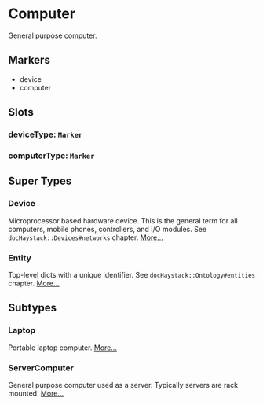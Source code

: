 # Computer
General purpose computer.
## Markers
- device
- computer

## Slots

### deviceType: `Marker`

### computerType: `Marker`


## Super Types
### Device
Microprocessor based hardware device.  This is the general term for
all computers, mobile phones, controllers, and I/O modules.
See `docHaystack::Devices#networks` chapter. 
[More...](./Device)

### Entity
Top-level dicts with a unique identifier.
See `docHaystack::Ontology#entities` chapter. 
[More...](./Entity)


## Subtypes
### Laptop
Portable laptop computer. 
[More...](./Laptop)
### ServerComputer
General purpose computer used as a server.  Typically servers are rack mounted. 
[More...](./ServerComputer)
